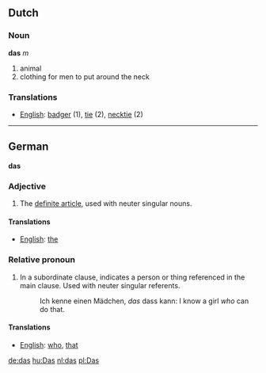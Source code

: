 == Dutch ==
=== Noun ===
'''das''' ''m''

# animal
# clothing for men to put around the neck

===Translations===
*[[English]]: [[badger]] (1), [[tie]] (2), [[necktie]] (2)

----

== German ==

'''das'''

=== Adjective ===

# The [[definite article]], used with neuter singular nouns.

====Translations====

*[[English]]: [[the]]

===Relative pronoun===

# In a subordinate clause, indicates a person or thing referenced in the main clause.  Used with neuter singular referents.
#: Ich kenne einen M&auml;dchen, ''das'' dass kann: I know a girl ''who'' can do that.

====Translations====

*[[English]]: [[who]], [[that]]

[[de:das]]
[[hu:Das]]
[[nl:das]]
[[pl:Das]]
